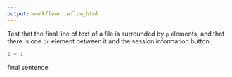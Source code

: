 ---
output: workflowr::wflow_html
---

Test that the final line of text of a file is surrounded by `p` elements, and
that there is one `br` element between it and the session information button.

```{r code-chunk}
1 + 1
```

final sentence
